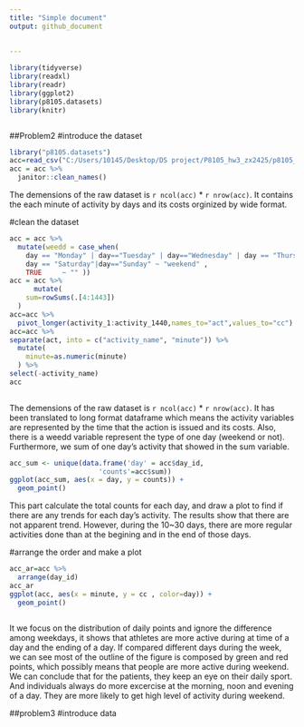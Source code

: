 ```yaml
---
title: "Simple document"
output: github_document
 
    
---
```

```r
library(tidyverse)
library(readxl)
library(readr)
library(ggplot2)
library(p8105.datasets)
library(knitr)
```
 
```r
```
 
 
##Problem2
#introduce the dataset
```r
library("p8105.datasets")
acc=read_csv("C:/Users/10145/Desktop/DS project/P8105_hw3_zx2425/p8105_hw3_zx2425/accel_data.csv")
acc = acc %>% 
  janitor::clean_names()
```
The demensions of the raw dataset is ```r ncol(acc)``` * ```r nrow(acc)```. It contains the
each minute of activity by days and its costs orginized by wide format.

#clean the dataset
```r
acc = acc %>%   
  mutate(weedd = case_when(
    day == "Monday" | day=="Tuesday" | day=="Wednesday" | day == "Thursday"| day == "Friday" ~ "weekday",
    day == "Saturday"|day=="Sunday" ~ "weekend" ,
    TRUE     ~ "" ))
acc = acc %>% 
      mutate(
    sum=rowSums(.[4:1443])
  )
acc=acc %>% 
  pivot_longer(activity_1:activity_1440,names_to="act",values_to="cc") 
acc=acc %>% 
separate(act, into = c("activity_name", "minute")) %>%
  mutate(
    minute=as.numeric(minute)
  ) %>% 
select(-activity_name)
acc
 
```
The demensions of the raw dataset is ```r ncol(acc)``` * ```r nrow(acc)```. It has been translated to long format dataframe which means the activity variables are represented by the time that the action is issued and its costs. Also, there is a weedd variable represent the type of one day (weekend or not). Furthermore, we sum of one day's activity that showed in the sum variable.

```r
acc_sum <- unique(data.frame('day' = acc$day_id, 
                      'counts'=acc$sum))
ggplot(acc_sum, aes(x = day, y = counts)) + 
  geom_point()  
```
This part calculate the total counts for each day, and draw a plot to find if there are any trends for each day's activity. The results show that there are not apparent trend. However, during the 10~30 days, there are more regular activities done than at the begining and in the end of those days.
 
#arrange the order and make a plot
```r
acc_ar=acc %>% 
  arrange(day_id)
acc_ar
ggplot(acc, aes(x = minute, y = cc , color=day)) + 
  geom_point()  
  
```
It we focus on the distribution of daily points and ignore the difference among weekdays, it shows that athletes are more active during at time of a day and the ending of a day. If compared different days during the week, we can see most of the outline of the figure is composed by green  and red points, which possibly means that people are more active during weekend. We can conclude that for the patients, they keep an eye on their daily sport. And individuals always do more excercise at the morning, noon and evening of a day. They are more likely to get high level of activity during weekend.

##problem3
#introduce data
